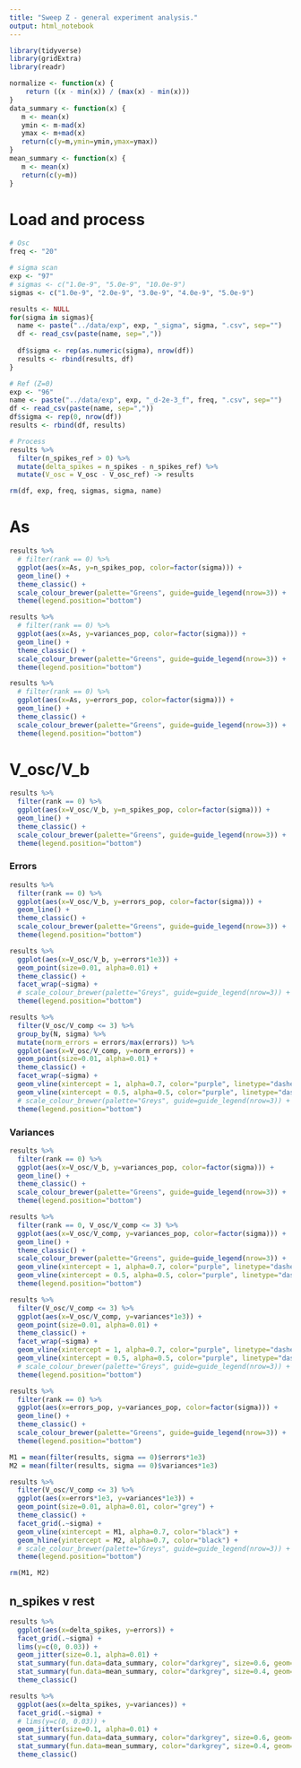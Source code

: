 ```yaml
---
title: "Sweep Z - general experiment analysis."
output: html_notebook
---
```


```r
library(tidyverse)
library(gridExtra)
library(readr)

normalize <- function(x) {
    return ((x - min(x)) / (max(x) - min(x)))
}
data_summary <- function(x) {
   m <- mean(x)
   ymin <- m-mad(x)
   ymax <- m+mad(x)
   return(c(y=m,ymin=ymin,ymax=ymax))
}
mean_summary <- function(x) {
   m <- mean(x)
   return(c(y=m))
}
```


# Load and process

```r
# Osc
freq <- "20"

# sigma scan
exp <- "97"
# sigmas <- c("1.0e-9", "5.0e-9", "10.0e-9")
sigmas <- c("1.0e-9", "2.0e-9", "3.0e-9", "4.0e-9", "5.0e-9")

results <- NULL
for(sigma in sigmas){
  name <- paste("../data/exp", exp, "_sigma", sigma, ".csv", sep="")
  df <- read_csv(paste(name, sep=","))
  
  df$sigma <- rep(as.numeric(sigma), nrow(df))
  results <- rbind(results, df)
}

# Ref (Z=0)
exp <- "96"
name <- paste("../data/exp", exp, "_d-2e-3_f", freq, ".csv", sep="")
df <- read_csv(paste(name, sep=","))
df$sigma <- rep(0, nrow(df))
results <- rbind(df, results)

# Process
results %>% 
  filter(n_spikes_ref > 0) %>% 
  mutate(delta_spikes = n_spikes - n_spikes_ref) %>% 
  mutate(V_osc = V_osc - V_osc_ref) -> results

rm(df, exp, freq, sigmas, sigma, name)
```

# As

```r
results %>% 
  # filter(rank == 0) %>% 
  ggplot(aes(x=As, y=n_spikes_pop, color=factor(sigma))) +
  geom_line() + 
  theme_classic() +
  scale_colour_brewer(palette="Greens", guide=guide_legend(nrow=3)) +
  theme(legend.position="bottom") 
```

```r
results %>% 
  # filter(rank == 0) %>% 
  ggplot(aes(x=As, y=variances_pop, color=factor(sigma))) +
  geom_line() + 
  theme_classic() +
  scale_colour_brewer(palette="Greens", guide=guide_legend(nrow=3)) +
  theme(legend.position="bottom") 
```

```r
results %>% 
  # filter(rank == 0) %>% 
  ggplot(aes(x=As, y=errors_pop, color=factor(sigma))) +
  geom_line() + 
  theme_classic() +
  scale_colour_brewer(palette="Greens", guide=guide_legend(nrow=3)) +
  theme(legend.position="bottom") 
```

# V_osc/V_b

```r
results %>% 
  filter(rank == 0) %>% 
  ggplot(aes(x=V_osc/V_b, y=n_spikes_pop, color=factor(sigma))) +
  geom_line() + 
  theme_classic() +
  scale_colour_brewer(palette="Greens", guide=guide_legend(nrow=3)) +
  theme(legend.position="bottom") 
```

### Errors

```r
results %>% 
  filter(rank == 0) %>% 
  ggplot(aes(x=V_osc/V_b, y=errors_pop, color=factor(sigma))) +
  geom_line() + 
  theme_classic() +
  scale_colour_brewer(palette="Greens", guide=guide_legend(nrow=3)) +
  theme(legend.position="bottom") 
```

```r
results %>% 
  ggplot(aes(x=V_osc/V_b, y=errors*1e3)) +
  geom_point(size=0.01, alpha=0.01) + 
  theme_classic() +
  facet_wrap(~sigma) +
  # scale_colour_brewer(palette="Greys", guide=guide_legend(nrow=3)) +
  theme(legend.position="bottom") 
```

```r
results %>% 
  filter(V_osc/V_comp <= 3) %>% 
  group_by(N, sigma) %>% 
  mutate(norm_errors = errors/max(errors)) %>% 
  ggplot(aes(x=V_osc/V_comp, y=norm_errors)) +
  geom_point(size=0.01, alpha=0.01) + 
  theme_classic() +
  facet_wrap(~sigma) +
  geom_vline(xintercept = 1, alpha=0.7, color="purple", linetype="dashed") +
  geom_vline(xintercept = 0.5, alpha=0.5, color="purple", linetype="dashed") +
  # scale_colour_brewer(palette="Greys", guide=guide_legend(nrow=3)) +
  theme(legend.position="bottom") 
```

### Variances

```r
results %>% 
  filter(rank == 0) %>% 
  ggplot(aes(x=V_osc/V_b, y=variances_pop, color=factor(sigma))) +
  geom_line() + 
  theme_classic() +
  scale_colour_brewer(palette="Greens", guide=guide_legend(nrow=3)) +
  theme(legend.position="bottom") 
```

```r
results %>% 
  filter(rank == 0, V_osc/V_comp <= 3) %>% 
  ggplot(aes(x=V_osc/V_comp, y=variances_pop, color=factor(sigma))) +
  geom_line() + 
  theme_classic() +
  scale_colour_brewer(palette="Greens", guide=guide_legend(nrow=3)) +
  geom_vline(xintercept = 1, alpha=0.7, color="purple", linetype="dashed") +
  geom_vline(xintercept = 0.5, alpha=0.5, color="purple", linetype="dashed") +
  theme(legend.position="bottom") 
```



```r
results %>% 
  filter(V_osc/V_comp <= 3) %>% 
  ggplot(aes(x=V_osc/V_comp, y=variances*1e3)) +
  geom_point(size=0.01, alpha=0.01) + 
  theme_classic() +
  facet_wrap(~sigma) +
  geom_vline(xintercept = 1, alpha=0.7, color="purple", linetype="dashed") +
  geom_vline(xintercept = 0.5, alpha=0.5, color="purple", linetype="dashed") +
  # scale_colour_brewer(palette="Greys", guide=guide_legend(nrow=3)) +
  theme(legend.position="bottom") 
```

```r
results %>% 
  filter(rank == 0) %>% 
  ggplot(aes(x=errors_pop, y=variances_pop, color=factor(sigma))) +
  geom_line() + 
  theme_classic() +
  scale_colour_brewer(palette="Greens", guide=guide_legend(nrow=3)) +
  theme(legend.position="bottom") 
```

```r
M1 = mean(filter(results, sigma == 0)$errors*1e3)
M2 = mean(filter(results, sigma == 0)$variances*1e3)

results %>% 
  filter(V_osc/V_comp <= 3) %>% 
  ggplot(aes(x=errors*1e3, y=variances*1e3)) +
  geom_point(size=0.01, alpha=0.01, color="grey") + 
  theme_classic() +
  facet_grid(.~sigma) +
  geom_vline(xintercept = M1, alpha=0.7, color="black") +
  geom_hline(yintercept = M2, alpha=0.7, color="black") +
  # scale_colour_brewer(palette="Greys", guide=guide_legend(nrow=3)) +
  theme(legend.position="bottom") 

rm(M1, M2)
```

## n_spikes v rest

```r
results %>% 
  ggplot(aes(x=delta_spikes, y=errors)) +
  facet_grid(.~sigma) +
  lims(y=c(0, 0.03)) +
  geom_jitter(size=0.1, alpha=0.01) +
  stat_summary(fun.data=data_summary, color="darkgrey", size=0.6, geom="linerange") +
  stat_summary(fun.data=mean_summary, color="darkgrey", size=0.4, geom="point") +
  theme_classic() 
```

```r
results %>% 
  ggplot(aes(x=delta_spikes, y=variances)) +
  facet_grid(.~sigma) +
  # lims(y=c(0, 0.03)) +
  geom_jitter(size=0.1, alpha=0.01) +
  stat_summary(fun.data=data_summary, color="darkgrey", size=0.6, geom="linerange") +
  stat_summary(fun.data=mean_summary, color="darkgrey", size=0.4, geom="point") +
  theme_classic() 
```

